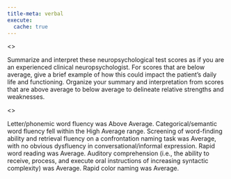 ```yaml
---
title-meta: verbal
execute:
  cache: true
---
```


<!-- ### Language Functions -->

<<PROMPT>>

Summarize and interpret these neuropsychological test scores as if you are an
experienced clinical neuropsychologist. For scores that are below average,
give a brief example of how this could impact the patient's daily life and functioning. Organize your
summary and interpretation from scores that are above average to below average to delineate
relative strengths and weaknesses.

<<START>>

Letter/phonemic word fluency was Above Average. 
Categorical/semantic word fluency fell within the High Average range. 
Screening of word-finding ability and retrieval fluency on a confrontation naming task was Average, with no obvious dysfluency in conversational/informal expression. 
Rapid word reading was Average. 
Auditory comprehension (i.e., the ability to receive, process, and execute oral instructions of increasing syntactic complexity) was Average. 
Rapid color naming was Average.
